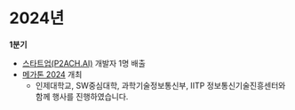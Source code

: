 # 2024년

**1분기**
- [스타트업(P2ACH.AI)](https://p2ach.ai/) 개발자 1명 배출
- [메가톤 2024](/docs/activities/megathon/2024.mdx) 개최
  - 인제대학교, SW중심대학, 과학기술정보통신부, IITP 정보통신기술진흥센터와 함께 행사를 진행하였습니다.
